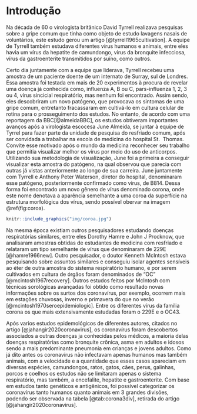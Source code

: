 # Introdução

Na década de 60 o virologista britânico David Tyrrell realizava pesquisas sobre 
a gripe comum que tinha como objeto de estudo lavagens nasais de voluntários, 
este estudo gerou um artigo [@tyrrell1965cultivation]. A equipe de Tyrrell 
também estudava diferentes vírus humanos e animais, entre eles havia um vírus 
da hepatite de camundongo, vírus da bronquite infecciosa, vírus da 
gastroenterite transmitidos por suíno, como outros.

Certo dia juntamente com a equipe que liderava, Tyrrell recebeu uma amostra de 
um paciente doente de um internato de Surray, sul de Londres. Essa amostra foi 
testada em mais de 20 experimentos à procura de revelar uma doença já conhecida 
como, influenza A, B ou C, pars-influenza 1, 2, 3 ou 4, vírus sincicial 
respiratório, mas nenhum foi encontrado. Assim sendo, eles descobriram um novo 
patógeno, que provocava os sintomas de uma gripe comum, entretanto fracassaram 
em cultivá-lo em cultura celular de rotina para o prosseguimento dos estudos. 
No entanto, de acordo com uma reportagem da BBC[@almeidaBBC], os estudos 
obtiveram importantes avanços após a virologista escocesa June Almeida, se 
juntar à equipe de Tyrrel para fazer parte da unidade de pesquisa do resfriado 
comum, após ser convidada a trabalhar na escola de medicina do hospital St. 
Thomas. Convite esse motivado após o mundo da medicina reconhecer seu trabalho
que permitia visualizar melhor os vírus por meio do uso de anticorpos. 
Utilizando sua metodologia de visualização, June foi a primeira a conseguir 
visualizar esta amostra do patógeno, na qual observou que parecia com outras já 
vistas anteriormente ao longo de sua carreira. June juntamente com Tyrrell e 
Anthony Peter Waterson, diretor do hospital, denominaram esse patógeno,
posteriormente confirmado como vírus, de B814. Dessa forma foi encontrado um 
novo gênero de vírus denominado corona, onde este nome denotava a aparência 
semelhante a uma coroa da superfície na estrutura morfológica dos vírus, sendo
possível obervar na imagem \@ref(fig:coroa).

<div class="imageCenter">
```{r coroa, echo=FALSE, out.width='40%', fig.align='center', fig.cap='Imagem retirada do artigo [@holmes1999coronaviruses'}
knitr::include_graphics("img/coroa.jpg")
```
</div>

Na mesma época existiam outros pesquisadores estudando doenças respiratórias 
similares, entre eles Dorothy Hamre e John J Procknow, que analisaram amostras 
obtidas de estudantes de medicina com resfriado e relataram um tipo semelhante 
de vírus que denominaram de 229E [@hamre1966new]. Outro pesquisador, o doutor 
Kenneth McIntosh estava pesquisando sobre assuntos similares e conseguiu isolar 
agentes sensíveis ao éter de outra amostra do sistema respiratório humano, e por
serem cultivados em cultura de órgãos foram denominados de "OC" 
[@mcintosh1967recovery]. Outros estudos feitos por McIntosh com técnicas 
sorológicas avançadas foi obtido como resultado novas informações sobre os 
surtos dos coronavírus, por exemplo, ocorrem mais em estações chuvosas, inverno 
e primavera do que no verão [@mcintosh1970seroepidemiologic]. Entre os
diferentes vírus da família corona os que mais extensivamente estudadas foram
o 229E e o OC43.

Após varios estudos epidemológicos de diferentes autores, citados no artigo
[@jahangir2020coronavirus], os coronavírus foram descobertos associados a
outras doenças ja conhecidas pelos médicos, a maioria delas doenças 
respiratórias como bronquite crônica, asma em adultos e idosos sendo a mais
predominante pneumonia em crianças e jovens adultos. Como já dito antes os
coronavírus não infectavam apenas humanos mas também animais, com a velocidade
e a quantidade que esses casos apareciam em diversas espécies, camundongos, 
ratos, gatos, cães, perus, galinhas, porcos e coelhos os estudos não se 
limitaram apenas o sistema respiratório, mas também, a encefalite, hepatite e
gastroenterite. Com base em estudos tanto genéticos e antigênicos, foi possível
categorizar os coronavírus tanto humanos quanto animais em 3 grandes divisões,
podendo ser observada na tabela [@tab:corona3div], retirada do artigo
[@jahangir2020coronavirus].


\begin{table}[H]
    \centering
    \begin{tabular}{|c|c|}
        \hline
        \textbf{Categoria} & \textbf{Coronavírus}\\ \hline
        Grupo I ($\alpha$-CoVs) & 229E e outros vírus semelhantes. \\ \hline
        Grupo II ($\beta$-CoVs) & OC43 \\ \hline
        Grupo III ($\gamma$-CoVs) & Vírus da bronquite infecciosa aviária e\\ outros vírus aviários relacionados. \\
        \hline
    \end{tabular}
    \caption{Tabela retirada e traduzida do artigo [@jahangir2020coronavirus]}
    \label{tab:corona3div}
\end{table}